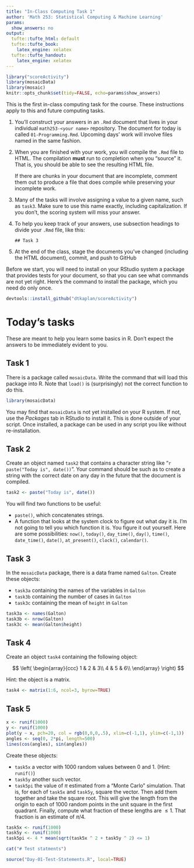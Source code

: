 ```yaml
---
title: "In-Class Computing Task 1"
author: 'Math 253: Statistical Computing & Machine Learning'
params:
  show_answers: no
output:
  tufte::tufte_html: default
  tufte::tufte_book:
    latex_engine: xelatex
  tufte::tufte_handout:
    latex_engine: xelatex
---
```


```r
library("scoreActivity")
library(mosaicData)
library(mosaic)
knitr::opts_chunk$set(tidy=FALSE, echo=params$show_answers)
```

This is the first in-class computing task for the course.  These instructions apply to this and future computing tasks.

1. You'll construct your answers in an `.Rmd` document that lives in your individual `math253-<your name>` repository. The document for today is called `01-Programming.Rmd`. Upcoming days' work will involve files named in the same fashion.
#. When you are finished with your work, you will compile the `.Rmd` file to HTML. The compilation **must** run to completion when you "source" it. That is, you should be able to see the resulting HTML file.

    If there are chunks in your document that are incomplete, comment them out to produce a file that does compile while preserving your incomplete work.
#. Many of the tasks will involve assigning a value to a given name, such as `task3`.  Make sure to use this name exactly, including capitalization.  If you don't, the scoring system will miss your answer.
#. To help you keep track of your answers, use subsection headings to divide your `.Rmd` file, like this:

    `## Task 3 `
#. At the end of the class, stage the documents you've changed (including the HTML document), commit, and push to GitHub

Before we start, you will need to install on your RStudio system a package that provides tests for your document, so that you can see what commands are not yet right. Here's the command to install the package, which you need do only once.

```r
devtools::install_github("dtkaplan/scoreActivity")
```

# Today's tasks

These are meant to help you learn some basics in R.  Don't expect the answers to be immediately evident to you.

\enlargethispage{1in}

## Task 1

There is a package called `mosaicData`.  Write the command that will load this package into R.  Note that `load()` is (surprisingly) not the correct function to do this.

```r
library(mosaicData)
```

You may find that `mosaicData` is not yet installed on your R system.  If not, use the *Packages* tab in RStudio to install it.  This is done outside of your script.  Once installed, a package can be used in any script you like without re-installation.

## Task 2

Create an object named `task2` that contains a character string like
"`r paste("Today is", date())`".  Your command should be such as to create a string with the correct date on any day in the future that the document is compiled.

```r
task2 <- paste("Today is", date())
```

You will find two functions to be useful:

* `paste()`, which concatenates strings.
* A function that looks at the system clock to figure out what day it is.  I'm not going to tell you which function it is.  You figure it out yourself.  Here are some possibilities: `now()`, `today()`, `day_time()`, `day()`, `time()`, `date_time()`, `date()`, `at_present()`, `clock()`, `calendar()`.

## Task 3

In the `mosaicData` package, there is a data frame named `Galton`.  Create these objects:

* `task3a` containing the names of the variables in `Galton`
* `task3b` containing the number of cases in `Galton`
* `task3c` containing the mean of `height` in `Galton`

```r
task3a <- names(Galton)
task3b <- nrow(Galton)
task3c <- mean(Galton$height)
```



## Task 4

Create an object `task4` containing the following object:

$$ \left( 
\begin{array}{ccc}
1 & 2 & 3\\
4 & 5 & 6\\
\end{array}
\right) $$

Hint: the object is a matrix.

```r
task4 <- matrix(1:6, ncol=3, byrow=TRUE)
```

## Task 5

```r
x <- runif(1000)
y <- runif(1000)
plot(y ~ x, pch=20, col = rgb(0,0,0,.5), xlim=c(-1,1), ylim=c(-1,1))
angles <- seq(0, 2*pi, length=500)
lines(cos(angles), sin(angles))
```

Create these objects:

* `task5x` a vector with 1000 random values between 0 and 1. (Hint: `runif()`)
* `task5y` another such vector.
* `task5pi` the value of $\pi$ estimated from a "Monte Carlo" simulation.  That is, for each of `task5x` and `task5y`, square the vector.  Then add them together and take the square root.  This will give the length from the origin to each of 1000 random points in the unit square in the first quadrant.  Finally, compute what fraction of these lengths are $\leq 1$.  That fraction is an estimate of $\pi / 4$.

```r
task5x <- runif(1000)
task5y <- runif(1000)
task5pi <- 4 * mean(sqrt(task5x ^ 2 + task5y ^ 2) <= 1)
```

```r
cat("# Test statments")
```

```r
source("Day-01-Test-Statements.R", local=TRUE)
```

